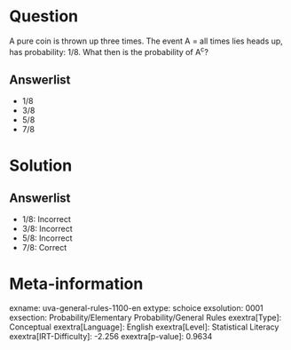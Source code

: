 Question
========

A pure coin is thrown up three times. The event A = all times lies heads up, has probability: 1/8. What then is the probability of A^c^?

Answerlist
----------

* 1/8
* 3/8
* 5/8
* 7/8

Solution
========

Answerlist
----------

* 1/8: Incorrect
* 3/8: Incorrect
* 5/8: Incorrect
* 7/8: Correct

Meta-information
================
exname: uva-general-rules-1100-en
extype: schoice
exsolution: 0001
exsection: Probability/Elementary Probability/General Rules
exextra[Type]: Conceptual
exextra[Language]: English
exextra[Level]: Statistical Literacy
exextra[IRT-Difficulty]: -2.256
exextra[p-value]: 0.9634
